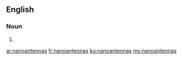==English==

===Noun===
{{head|en|plural}}

# {{plural of|nanoantenna|lang=en}}

[[ar:nanoantennas]]
[[fr:nanoantennas]]
[[ku:nanoantennas]]
[[my:nanoantennas]]